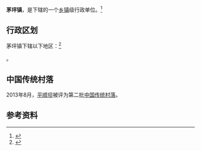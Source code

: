 {{中国乡级行政区|52/03/28/107/000}}

'''茅坪镇'''，是{{PRC admin/fullname|52/03/28/107/000|3}}下辖的一个[[乡镇|乡镇]]级行政单位。<ref>{{PRC admin/ref sgc|{{PRC admin/parent|52/03/28/107/000}}}}</ref>

== 行政区划 ==

茅坪镇下辖以下地区：<ref>{{PRC admin/ref sgc|52/03/28/107/000}}</ref>

{{PRC admin/children|52/03/28/107/000}}。

==中国传统村落==
2013年8月，[[平顺坝|平顺坝]]被评为第二批[[中国传统村落|中国传统村落]]。

== 参考资料 ==

{{reflist}}

{{行政区划小作品}}
{{PRC admin/navcat|52/03/28/107/000}}